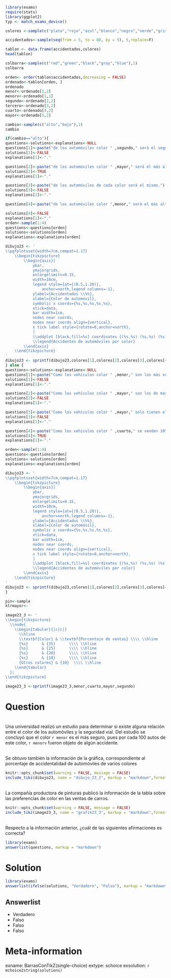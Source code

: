 ```r
library(exams)
require(stats)
library(ggplot2)
typ <- match_exams_device()

colores <-sample(c("plata","rojo","azul","blanco","negro","verde","gris","rosa","cian","violeta"),5,replace=F)

accidentados<-sample(seq(from = 5, to = 80, by = 5), 5,replace=F)

tablon <- data.frame(accidentados,colores)
head(tablon)

colbarra<-sample(c("red","green","black","gray","blue"),1)
colbarra

orden<- order(tablon$accidentados,decreasing = FALSE)
ordenado<-tablon[orden, ]
ordenado
menor<-ordenado[1,2]
menorv<-ordenado[1,1]
segundo<-ordenado[2,2]
tercero<-ordenado[3,2]
cuarto<-ordenado[4,2]
mayor<-ordenado[5,2]

cambio<-sample(c("alto","bajo"),1)
cambio

if(cambio=="alto"){
questions<-solutions<-explanations<-NULL
questions[1]<-paste("de los automóviles color " ,segundo," será el segundo del más bajo al más alto.")
solutions[1]<-FALSE
explanations[1]<-"."

questions[2]<-paste("de los automóviles color " ,mayor," será el más alto de todos.")
solutions[2]<-TRUE
explanations[1]<-"."

questions[3]<-paste("de los automóviles de cada color será el mismo.")
solutions[3]<-FALSE
explanations[1]<-"."

questions[4]<-paste("de los automóviles color ",menor," será el más alto de todos.")

solutions[4]<-FALSE
explanations[1]<-"."
orden<-sample(1:4)
questions<-questions[orden]
solutions<-solutions[orden]
explanations<-explanations[orden]

dibujo23 <- '
\\pgfplotsset{width=7cm,compat=1.17}
	\\begin{tikzpicture}
		\\begin{axis}[
			ybar,
			ymajorgrids,
			enlargelimits=0.15,
			width=10cm,
			legend style={at={(0.5,1.20)},
				anchor=north,legend columns=-1},
			ylabel={Accidentados \\%%},
			xlabel={Color de automóvil},
			symbolic x coords={%s,%s,%s,%s,%s},
			xtick=data,
			bar width=1cm,
			nodes near coords,
			nodes near coords align={vertical},
			x tick label style={rotate=0,anchor=north},
			]
			\\addplot [black,fill=%s] coordinates {(%s,%s) (%s,%s) (%s,%s) (%s,%s) (%s,%s)};
			\\legend{Accidentes de automóviles por color}
		\\end{axis}
	\\end{tikzpicture}
'
dibujo23 <- sprintf(dibujo23,colores[1],colores[2],colores[3],colores[4],colores[5],colbarra,colores[1],accidentados[1],colores[2],accidentados[2],colores[3],accidentados[3],colores[4],accidentados[4],colores[5],accidentados[5])
} else {
questions<-solutions<-explanations<-NULL
questions[1]<-paste("Como los vehículos color " ,menor," son los más vendidos, con un 35%, serán los más accidentados.")
solutions[1]<-FALSE
explanations[1]<-"."

questions[2]<-paste("Como los vehículos color " ,mayor," son los de mayor accidentalidad y, con 20% en ventas, serán los más accidentados.")
solutions[2]<-FALSE
explanations[1]<-"."

questions[3]<-paste("Como los vehículos color " ,mayor," solo tienen el 20% en ventas, tendrán menos accidentes que los de color ",cuarto," que tienen ventas superiores.")
solutions[3]<-FALSE
explanations[1]<-"."

questions[4]<-paste("Como los vehículos color " ,cuarto," se venden 10% menos que los de color ",menor," y no tienen una accidentalidad tan alta, se accidentarán menos que los de color ",menor,".")
solutions[4]<-TRUE
explanations[1]<-"."

orden<-sample(1:4)
questions<-questions[orden]
solutions<-solutions[orden]
explanations<-explanations[orden]

dibujo23 <- '
\\pgfplotsset{width=7cm,compat=1.17}
	\\begin{tikzpicture}
		\\begin{axis}[
			ybar,
			ymajorgrids,
			enlargelimits=0.15,
			width=10cm,
			legend style={at={(0.5,1.20)},
				anchor=north,legend columns=-1},
			ylabel={Accidentados \\%%},
			xlabel={Color de automóvil},
			symbolic x coords={%s,%s,%s,%s,%s},
			xtick=data,
			bar width=1cm,
			nodes near coords,
			nodes near coords align={vertical},
			x tick label style={rotate=0,anchor=north},
			]
			\\addplot [black,fill=%s] coordinates {(%s,%s) (%s,%s) (%s,%s) (%s,%s) (%s,%s)};
			\\legend{Accidentes de automóviles por color}
		\\end{axis}
	\\end{tikzpicture}
'
dibujo23 <- sprintf(dibujo23,colores[1],colores[2],colores[3],colores[4],colores[5],colbarra,colores[1],accidentados[1],colores[2],accidentados[2],colores[3],accidentados[3],colores[4],accidentados[4],colores[5],accidentados[5])  
}

pin<-sample
klrmayor<-

image23_3 <- '
\\begin{tikzpicture}
  \\node{
    \\begin{tabular}{|c|c|}
      \\hline
      \\textbf{Color} & \\textbf{Porcentaje de ventas} \\\\ \\hline
      {%s}      & {35}      \\\\ \\hline
      {%s}      & {25}      \\\\ \\hline
      {%s}      & {20}      \\\\ \\hline
      {%s}      & {10}      \\\\ \\hline
      {Otros colores} & {10}  \\\\ \\hline
    \\end{tabular}
  };
\\end{tikzpicture}
'
image23_3 <-sprintf(image23_3,menor,cuarto,mayor,segundo)
```
Question
========
\
Una universidad realizó un estudio para determinar si existe alguna relación entre el color de los automóviles y la seguridad vial. Del estudio se concluyó que el color `r menor` es el más seguro, pues por cada 100 autos de este color, `r menorv` fueron objeto de algún accidente.

\
Se obtuvo también la información de la gráfica, correspondiente al porcentaje de accidentalidad de automóviles de varios colores
\

```r
knitr::opts_chunk$set(warning = FALSE, message = FALSE) 
include_tikz(dibujo23, name = "dibujo_23_2", markup = "markdown",format = typ, library = c("3d", "babel"), packages=c("pgfplots","tikz","xcolor"),width = "8cm")
```

\
La compañía productora de pinturas publicó la información de la tabla sobre las preferencias de color en las ventas de carros.
\

```r
knitr::opts_chunk$set(warning = FALSE, message = FALSE) 
include_tikz(image23_3, name = "grafik23_3", markup = "markdown",format = typ, library = c("3d", "babel"), packages=c("tikz","xcolor"),width = "7cm")
```

\
Respecto a la información anterior, ¿cuál de las siguientes afirmaciones es correcta?

```r
library(exams)
answerlist(questions, markup = "markdown")
```

Solution
========
```r
library(exams)
answerlist(ifelse(solutions, "Verdadero", "Falso"), markup = "markdown")
```

Answerlist
----------
* Verdadero
* Falso
* Falso
* Falso

Meta-information
================
exname: BarrasConTikZ(single-choice)
extype: schoice
exsolution: `r mchoice2string(solutions)`